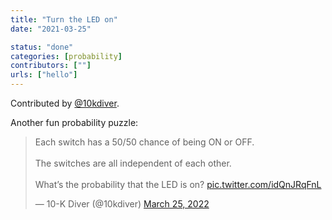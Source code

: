 ```yaml
---
title: "Turn the LED on"
date: "2021-03-25"

status: "done"
categories: [probability]
contributors: [""]
urls: ["hello"]
---
```



:::{.callout-tip appearance="simple" icon=false}
Contributed by [@10kdiver](https://twitter.com/10kdiver).
:::

Another fun probability puzzle:

<blockquote class="twitter-tweet"><p lang="en" dir="ltr">Each switch has a 50/50 chance of being ON or OFF.<br><br>The switches are all independent of each other.<br><br>What’s the probability that the LED is on? <a href="https://t.co/idQnJRqFnL">pic.twitter.com/idQnJRqFnL</a></p>&mdash; 10-K Diver (@10kdiver) <a href="https://twitter.com/10kdiver/status/1507354159690891268?ref_src=twsrc%5Etfw">March 25, 2022</a></blockquote> <script async src="https://platform.twitter.com/widgets.js" charset="utf-8"></script>
